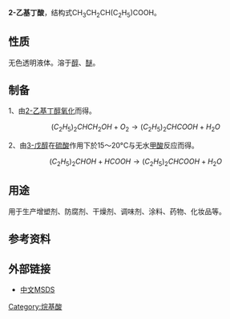 {{chembox
| Reference = <ref name="cb">[http://www.chemicalbook.com/ProductChemicalPropertiesCB8436250.htm 2-乙基丁酸 基本信息]</ref>
| Name = 2-乙基丁酸
| ImageFile = 2-Ethylbutanoic acid.svg
| ImageName = 2-乙基丁酸结构式
| IUPACName = 2-Ethylbutanoic acid
| OtherNames = 二乙基乙酸<br />二乙基醋酸<br />2-乙基正丁酸
| Section1 = {{Chembox Identifiers
| CASNo_Ref = {{cascite|changed|??}}
|   PubChem = 6915
|   CASNo = 88-09-5
|   SMILES = CCC(CC)C(=O)O
  }}
| Section2 = {{Chembox Properties
|   Formula = C<sub>6</sub>H<sub>12</sub>O<sub>2</sub>
|   MolarMass = 116.16
|   Appearance = 无色透明液体<ref name="zghg">中国化工产品大全 上卷，Da160 2-乙基丁酸，页521</ref>
|   Density = 0.92 g/mL
|   MeltingPt = - 14 °C
|   BoilingPt = 99-101 °C
|   VaporPressure = 10.6 Pa (20 °C)
|   Solubility = 18 g/L (20 ºC)<ref name="cb" /><hr />本品在水中：1.6％ (20 °C)<ref name="zghg" /><br />水在本品中：3.3％ (20°C)<ref name="zghg" />
|   RefractIndex = 1.4133 (20 °C)<ref name="zghg" />
  }}
| Section3 = {{Chembox Hazards
|   EUClass = 腐蚀性 ('''C''')<br />有害 ('''Xn''')
|   RPhrases = {{R21}}, {{R34}}, {{R36/37/38}}
|   SPhrases = {{S26}}, {{S36/37/39}}, {{S45}}, {{S36}}
|   FlashPt = 99 °C<ref name="zghg" />
|   LD50 = 2200 mg/kg (大鼠经口)<ref name="zghg"/><br />520 mg/kg (家兔涂皮)<ref name="zghg" />
  }}
}}

'''2-乙基丁酸'''，结构式CH<sub>3</sub>CH<sub>2</sub>CH(C<sub>2</sub>H<sub>5</sub>)COOH。

==性质==
无色透明液体。溶于[[醇|醇]]、[[醚|醚]]。

==制备==
1、由[[2-乙基丁醇|2-乙基丁醇]][[氧化|氧化]]而得。
:<math>\ (C_2H_5)_2CHCH_2OH+O_2\rightarrow (C_2H_5)_2CHCOOH+H_2O</math>

2、由[[3-戊醇|3-戊醇]]在[[硫酸|硫酸]]作用下於15～20°C与无水[[甲酸|甲酸]]反应而得。
:<math>\ (C_2H_5)_2CHOH+HCOOH \rightarrow (C_2H_5)_2CHCOOH+H_2O</math>

==用途==
用于生产增塑剂、防腐剂、干燥剂、调味剂、涂料、药物、化妆品等。

==参考资料==
{{reflist}}

==外部链接==
*[http://www.chemicalbook.com/ProductMSDSDetailCB8436250.htm 中文MSDS]{{Wayback|url=http://www.chemicalbook.com/ProductMSDSDetailCB8436250.htm |date=20160305011338 }}

[[Category:烷基酸|Category:烷基酸]]